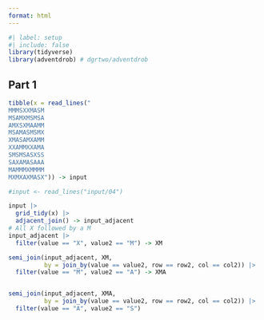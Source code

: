 ```yaml
---
format: html
---
```


```r
#| label: setup
#| include: false
library(tidyverse)
library(adventdrob) # dgrtwo/adventdrob
```


## Part 1

```r
tibble(x = read_lines("
MMMSXXMASM
MSAMXMSMSA
AMXSXMAAMM
MSAMASMSMX
XMASAMXAMM
XXAMMXXAMA
SMSMSASXSS
SAXAMASAAA
MAMMMXMMMM
MXMXAXMASX")) -> input

#input <- read_lines("input/04")

input |> 
  grid_tidy(x) |>
  adjacent_join() -> input_adjacent 
# All X followed by a M
input_adjacent |> 
  filter(value == "X", value2 == "M") -> XM

semi_join(input_adjacent, XM, 
          by = join_by(value == value2, row == row2, col == col2)) |> 
  filter(value == "M", value2 == "A") -> XMA


semi_join(input_adjacent, XMA, 
          by = join_by(value == value2, row == row2, col == col2)) |> 
  filter(value == "A", value2 == "S")

```

